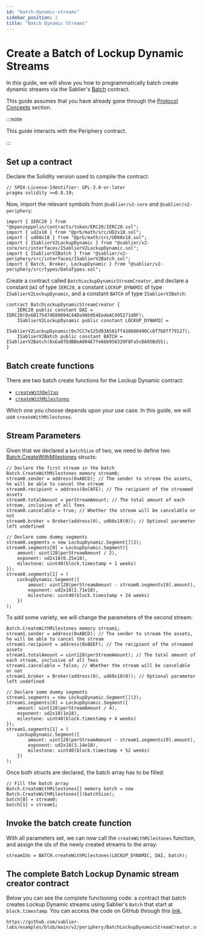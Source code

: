 ```yaml
---
id: "batch-dynamic-streams"
sidebar_position: 2
title: "Batch Dynamic Streams"
---
```



# Create a Batch of Lockup Dynamic Streams

In this guide, we will show you how to programmatically batch create dynamic streams via the Sablier's
[Batch](/contracts/v2/reference/periphery/contract.SablierV2Batch) contract.

This guide assumes that you have already gone through the [Protocol Concepts](/concepts/protocol/streaming) section.

:::note

This guide interacts with the Periphery contract.

:::

<AdmonitionSimpleCode />

## Set up a contract

Declare the Solidity version used to compile the contract:

```solidity
// SPDX-License-Identifier: GPL-3.0-or-later
pragma solidity >=0.8.19;
```

Now, import the relevant symbols from `@sablier/v2-core` and `@sablier/v2-periphery`:

```solidity
import { IERC20 } from "@openzeppelin/contracts/token/ERC20/IERC20.sol";
import { ud2x18 } from "@prb/math/src/UD2x18.sol";
import { ud60x18 } from "@prb/math/src/UD60x18.sol";
import { ISablierV2LockupDynamic } from "@sablier/v2-core/src/interfaces/ISablierV2LockupDynamic.sol";
import { ISablierV2Batch } from "@sablier/v2-periphery/src/interfaces/ISablierV2Batch.sol";
import { Batch, Broker, LockupDynamic } from "@sablier/v2-periphery/src/types/DataTypes.sol";
```

Create a contract called `BatchLockupDynamicStreamCreator`, and declare a constant `DAI` of type `IERC20`, a constant
`LOCKUP_DYNAMIC` of type `ISablierV2LockupDynamic`, and a constant `BATCH` of type `ISablierV2Batch`:

```solidity
contract BatchLockupDynamicStreamCreator {
    IERC20 public constant DAI = IERC20(0x6B175474E89094C44Da98b954EedeAC495271d0F);
    ISablierV2LockupDynamic public constant LOCKUP_DYNAMIC =
        ISablierV2LockupDynamic(0x7CC7e125d83A581ff438608490Cc0f7bDff79127);
    ISablierV2Batch public constant BATCH = ISablierV2Batch(0xEa07DdBBeA804E7fe66b958329F8Fa5cDA95Bd55);
}
```

<ConstantsComment />

## Batch create functions

There are two batch create functions for the Lockup Dynamic contract:

- [`createWithDeltas`](/contracts/v2/reference/periphery/contract.SablierV2Batch#createwithdeltas)
- [`createWithMilestones`](/contracts/v2/reference/periphery/contract.SablierV2Batch#createwithmilestones)

Which one you choose depends upon your use case. In this guide, we will use `createWithMilestones`.

<BatchCommonSteps />

## Stream Parameters

Given that we declared a `batchSize` of two, we need to define two
[Batch.CreateWithMilestones](/contracts/v2/reference/periphery/types/library.Batch#createwithmilestones) structs:

```solidity
// Declare the first stream in the batch
Batch.CreateWithMilestones memory stream0;
stream0.sender = address(0xABCD); // The sender to stream the assets, he will be able to cancel the stream
stream0.recipient = address(0xCAFE); // The recipient of the streamed assets
stream0.totalAmount = perStreamAmount; // The total amount of each stream, inclusive of all fees
stream0.cancelable = true; // Whether the stream will be cancelable or not
stream0.broker = Broker(address(0), ud60x18(0)); // Optional parameter left undefined

// Declare some dummy segments
stream0.segments = new LockupDynamic.Segment[](2);
stream0.segments[0] = LockupDynamic.Segment({
    amount: uint128(perStreamAmount / 2),
    exponent: ud2x18(0.25e18),
    milestone: uint40(block.timestamp + 1 weeks)
});
stream0.segments[1] = (
    LockupDynamic.Segment({
        amount: uint128(perStreamAmount - stream0.segments[0].amount),
        exponent: ud2x18(2.71e18),
        milestone: uint40(block.timestamp + 24 weeks)
    })
);
```

To add some variety, we will change the parameters of the second stream:

```solidity
Batch.CreateWithMilestones memory stream1;
stream1.sender = address(0xABCD); // The sender to stream the assets, he will be able to cancel the stream
stream1.recipient = address(0xBEEF); // The recipient of the streamed assets
stream1.totalAmount = uint128(perStreamAmount); // The total amount of each stream, inclusive of all fees
stream1.cancelable = false; // Whether the stream will be cancelable or not
stream1.broker = Broker(address(0), ud60x18(0)); // Optional parameter left undefined

// Declare some dummy segments
stream1.segments = new LockupDynamic.Segment[](2);
stream1.segments[0] = LockupDynamic.Segment({
    amount: uint128(perStreamAmount / 4),
    exponent: ud2x18(1e18),
    milestone: uint40(block.timestamp + 4 weeks)
});
stream1.segments[1] = (
    LockupDynamic.Segment({
        amount: uint128(perStreamAmount - stream1.segments[0].amount),
        exponent: ud2x18(3.14e18),
        milestone: uint40(block.timestamp + 52 weeks)
    })
);
```

Once both structs are declared, the batch array has to be filled:

```solidity
// Fill the batch array
Batch.CreateWithMilestones[] memory batch = new Batch.CreateWithMilestones[](batchSize);
batch[0] = stream0;
batch[1] = stream1;
```

## Invoke the batch create function

With all parameters set, we can now call the `createWithMilestones` function, and assign the ids of the newly created
streams to the array:

```solidity
streamIds = BATCH.createWithMilestones(LOCKUP_DYNAMIC, DAI, batch);
```

## The complete Batch Lockup Dynamic stream creator contract

Below you can see the complete functioning code: a contract that batch creates Lockup Dynamic streams using Sablier's
`Batch` that start at `block.timestamp`. You can access the code on GitHub through this
[link](https://github.com/sablier-labs/examples/blob/main/v2/periphery/BatchLockupDynamicStreamCreator.sol).

```solidity reference title="Batch Lockup Dynamic stream creator"
https://github.com/sablier-labs/examples/blob/main/v2/periphery/BatchLockupDynamicStreamCreator.sol
```
